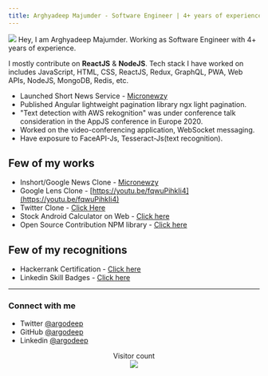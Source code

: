 ```yaml
---
title: Arghyadeep Majumder - Software Engineer | 4+ years of experience
---
```

![](dp.jpeg)
Hey, I am Arghyadeep Majumder. Working as Software Engineer with 4+ years of experience. 

I mostly contribute on <b>ReactJS</b> & <b>NodeJS</b>. Tech stack I have worked on includes JavaScript, HTML, CSS, ReactJS, Redux, GraphQL, PWA, Web APIs, NodeJS, MongoDB, Redis, etc.
* Launched Short News Service - [Micronewzy](https://news.arghyadeep.com)
* Published Angular lightweight pagination library ngx light pagination.
* "Text detection with AWS rekognition" was under conference talk consideration in the AppJS conference in Europe 2020.
* Worked on the video-conferencing application, WebSocket messaging.
* Have exposure to FaceAPI-Js, Tesseract-Js(text recognition).

## Few of my works

* Inshort/Google News Clone - [Micronewzy](https://news.arghyadeep.com)
* Google Lens Clone - [https://youtu.be/fqwuPihkIi4](https://youtu.be/fqwuPihkIi4)
* Twitter Clone - [Click Here](https://www.linkedin.com/feed/update/urn:li:activity:6720534691264516096)
* Stock Android Calculator on Web - [Click here](https://rjsc.vercel.app/)
* Open Source Contribution NPM library - [Click here](https://www.npmjs.com/package/ngx-light-pagination)

## Few of my recognitions

* Hackerrank Certification - [Click here](https://www.linkedin.com/feed/update/urn:li:activity:6710801364039147520/)
* Linkedin Skill Badges - [Click here](https://www.linkedin.com/feed/update/urn:li:activity:6710195426265448448/)


---

### Connect with me 

- Twitter [@argodeep](https://twitter.com/argodeep)
- GitHub [@argodeep](https://github.com/argodeep)
- Linkedin [@argodeep](https://www.linkedin.com/in/argodeep)

<div align="center"> 
  Visitor count<br />
  <img src="https://profile-counter.glitch.me/argodeep/count.svg" />
</div>